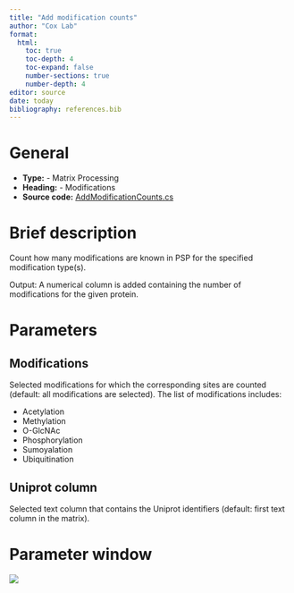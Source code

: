 ```yaml
---
title: "Add modification counts"
author: "Cox Lab"
format: 
  html:
    toc: true
    toc-depth: 4
    toc-expand: false
    number-sections: true
    number-depth: 4
editor: source
date: today
bibliography: references.bib
---
```


# General

-   **Type:** - Matrix Processing
-   **Heading:** - Modifications
-   **Source code:** [AddModificationCounts.cs](https://github.com/JurgenCox/perseus-plugins/blob/master/PerseusPluginLib/Mods/AddModificationCounts.cs)

# Brief description

Count how many modifications are known in PSP for the specified modification type(s).

Output: A numerical column is added containing the number of modifications for the given protein.

```{=html}
<!-- This comment and the line above it must be preserved when editing this file!
The recommended sections are these, but they may be changed on a case by case basis.
===== Detailed description =====
===== Parameters =====
===== Theoretical background =====
===== Examples =====
Make changes only below this line! -->
```
# Parameters

## Modifications

Selected modifications for which the corresponding sites are counted (default: all modifications are selected). The list of modifications includes:

-   Acetylation
-   Methylation
-   O-GlcNAc
-   Phosphorylation
-   Sumoyalation
-   Ubiquitination

## Uniprot column

Selected text column that contains the Uniprot identifiers (default: first text column in the matrix).

# Parameter window

![](images/modifications-add_modification_counts-edited.png)
